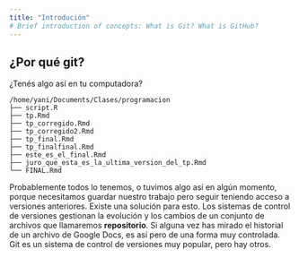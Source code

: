 ```yaml
---
title: "Introdución"
# Brief introduction of concepts: What is Git? What is GitHub?
---
```


## ¿Por qué git?

¿Tenés algo así en tu computadora?

```         
/home/yani/Documents/Clases/programacion
├── script.R
├── tp.Rmd
├── tp_corregido.Rmd
├── tp_corregido2.Rmd
├── tp_final.Rmd
├── tp_finalfinal.Rmd
├── este_es_el_final.Rmd
├── juro_que_esta_es_la_ultima_version_del_tp.Rmd
└── FINAL.Rmd
```

Probablemente todos lo tenemos, o tuvimos algo así en algún momento, porque necesitamos guardar nuestro trabajo pero seguir teniendo acceso a versiones anteriores.
Existe una solución para esto.
Los sistemas de control de versiones gestionan la evolución y los cambios de un conjunto de archivos que llamaremos **repositorio**.
Si alguna vez has mirado el historial de un archivo de Google Docs, es así pero de una forma muy controlada.
Git es un sistema de control de versiones muy popular, pero hay otros.
